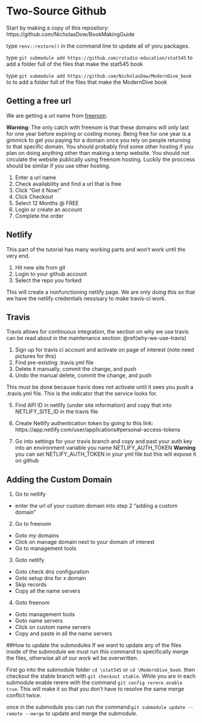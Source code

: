 # Two-Source Github

Start by making a copy of this repository: https://github.com/NicholasDow/BookMakingGuide

type `renv::restore()` in the command line to update all of yoru packages.

type `git submodule add https://github.com/rstudio-education/stat545`
to add a folder full of the files that make the stat545 book


type `git submodule add https://github.com/NicholasDow/ModernDive_book` to 
to add a folder full of the files that make the ModernDive book

<!-- When ever you want to update type `git submodule foreach git pull origin master` see this stackoverflow [post](https://stackoverflow.com/questions/5828324/update-git-submodule-to-latest-commit-on-origin) -->

<!-- Then make a fork of MD and Stat545 -->

<!-- within those two respective repositories -->
<!-- run the command `git remote upstream <url>` -->
<!-- I use -->
<!-- `git remote add upstream https://github.com/moderndive/ModernDive_book` in the MD repo and -->
<!-- `git remote add upstream https://github.com/rstudio-education/stat545` in the stat545 repo   -->



<!-- every time you want to update the files from these repositories with material that the authors of these books may have wanted to add you will -->
<!-- 1. `git fetch upstream` which will update the repository -->
<!-- 2. `git checkout master` which will put your head on the master branch -->
<!-- 3. `git merge upstream/master` which will merge the master branch of your upstream into your current master branch -->
<!-- 4. `git push origin master` to finalize changes after a merge -->
<!-- You can update this remote repostiory  -->

## Getting a free url

We are getting a url name from [freenom](https://www.freenom.com/). 

**Warning**: The only catch with freenom is that these domains will only last for one year before expiring or costing money. Being free for one year is a gimmick to get you paying for a domain once you rely on people returning to that specific domain. You should probably find some other hosting if you plan on doing anything other than making a temp website. You should not circulate the website publically using freenom hosting. Luckily the proccess should be similar if you use other hosting.

1. Enter a url name
2. Check availability and find a url that is free
3. Click “Get it Now!”
4. Click Checkout
5. Select 12 Months @ FREE
6. Login or create an account
7. Complete the order

## Netlify
This part of the tutorial has many working parts and won't work until the very end.

1. Hit new site from git
2. Login to your github account
3. Select the repo you forked

This will create a nonfunctioning netlify page. We are only doing this so that we have the netlify credentials nessisary to make travis-ci work.

## Travis

Travis allows for continuous integration, the section on why we use travis can be read about in the maintenance section: \@ref(why-we-use-travis)

1. Sign up for travis ci account and activate on page of interest (note need pictures for this)
2. Find pre-existing .travis.yml file
3. Delete it manually, commit the change, and push  
4. Undo the manual delete, commit the change, and push

This must be done because travis does not activate until it sees you push a .travis.yml file. This is the indicator that the service looks for. 

5. Find API ID in netlify (under site information) and copy that into NETLIFY_SITE_ID in the travis file

6. Create Netlify authentication token by going to this link: https://app.netlify.com/user/applications#personal-access-tokens 
7. Go into settings for your travis branch and copy and past your auth key into an environment variable you name NETLIFY_AUTH_TOKEN
**Warning** you can set NETLIFY_AUTH_TOKEN in your yml file but this will expose it on github

## Adding the Custom Domain

1. Go to netlify 
  - enter the url of your custom domain into step 2 “adding a custom domain”
2. Go to freenom
  - Goto my domains
  - Click on manage domain next to your domain of interest
  - Go to management tools
3. Goto netlify
  - Goto check dns configuration
  - Goto setup dns for x domain
  - Skip records
  - Copy all the name servers
4. Goto freenom
  - Goto management tools 
  - Goto name servers
  - Click on custom name servers
  - Copy and paste in all the name servers
  

##How to update the submodules
If we want to update any of the files inside of the submodule we must run this command to specifically merge the files, otherwise all of our work wil be overwritten.

First go into the submodule folder `cd \stat545` or `cd \ModernDive_book`. then checkout the stable branch with `git checkout stable`. While you are in each submodule enable rerere with the command `git config rerere.enable true`. This will make it so that you don't have to resolve the same merge conflict twice.

once in the submodule you can run the command:`git submodule update --remote --merge` to update and merge the submodule.



